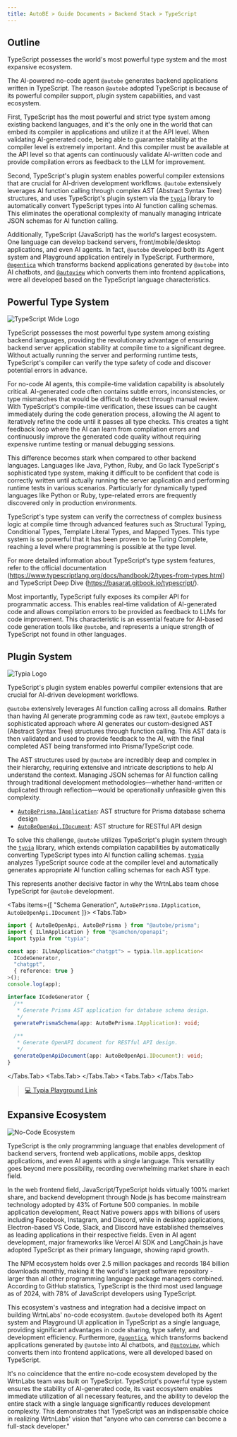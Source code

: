 ```yaml
---
title: AutoBE > Guide Documents > Backend Stack > TypeScript
---
```



## Outline

TypeScript possesses the world's most powerful type system and the most expansive ecosystem.

The AI-powered no-code agent `@autobe` generates backend applications written in TypeScript. The reason `@autobe` adopted TypeScript is because of its powerful compiler support, plugin system capabilities, and vast ecosystem.

First, TypeScript has the most powerful and strict type system among existing backend languages, and it's the only one in the world that can embed its compiler in applications and utilize it at the API level. When validating AI-generated code, being able to guarantee stability at the compiler level is extremely important. And this compiler must be available at the API level so that agents can continuously validate AI-written code and provide compilation errors as feedback to the LLM for improvement.

Second, TypeScript's plugin system enables powerful compiler extensions that are crucial for AI-driven development workflows. `@autobe` extensively leverages AI function calling through complex AST (Abstract Syntax Tree) structures, and uses TypeScript's plugin system via the [`typia`](https://github.com/samchon/typia) library to automatically convert TypeScript types into AI function calling schemas. This eliminates the operational complexity of manually managing intricate JSON schemas for AI function calling.

Additionally, TypeScript (JavaScript) has the world's largest ecosystem. One language can develop backend servers, front/mobile/desktop applications, and even AI agents. In fact, `@autobe` developed both its Agent system and Playground application entirely in TypeScript. Furthermore, [`@agentica`](https://github.com/wrtnlabs/agentica) which transforms backend applications generated by `@autobe` into AI chatbots, and [`@autoview`](https://github.com/wrtnlabs/autoview) which converts them into frontend applications, were all developed based on the TypeScript language characteristics.

## Powerful Type System

![TypeScript Wide Logo](/images/typescript-wide-logo.png)

TypeScript possesses the most powerful type system among existing backend languages, providing the revolutionary advantage of ensuring backend server application stability at compile time to a significant degree. Without actually running the server and performing runtime tests, TypeScript's compiler can verify the type safety of code and discover potential errors in advance.

For no-code AI agents, this compile-time validation capability is absolutely critical. AI-generated code often contains subtle errors, inconsistencies, or type mismatches that would be difficult to detect through manual review. With TypeScript's compile-time verification, these issues can be caught immediately during the code generation process, allowing the AI agent to iteratively refine the code until it passes all type checks. This creates a tight feedback loop where the AI can learn from compilation errors and continuously improve the generated code quality without requiring expensive runtime testing or manual debugging sessions.

This difference becomes stark when compared to other backend languages. Languages like Java, Python, Ruby, and Go lack TypeScript's sophisticated type system, making it difficult to be confident that code is correctly written until actually running the server application and performing runtime tests in various scenarios. Particularly for dynamically typed languages like Python or Ruby, type-related errors are frequently discovered only in production environments.

TypeScript's type system can verify the correctness of complex business logic at compile time through advanced features such as Structural Typing, Conditional Types, Template Literal Types, and Mapped Types. This type system is so powerful that it has been proven to be Turing Complete, reaching a level where programming is possible at the type level.

For more detailed information about TypeScript's type system features, refer to the official documentation (https://www.typescriptlang.org/docs/handbook/2/types-from-types.html) and TypeScript Deep Dive (https://basarat.gitbook.io/typescript/).

Most importantly, TypeScript fully exposes its compiler API for programmatic access. This enables real-time validation of AI-generated code and allows compilation errors to be provided as feedback to LLMs for code improvement. This characteristic is an essential feature for AI-based code generation tools like `@autobe`, and represents a unique strength of TypeScript not found in other languages.

## Plugin System

![Typia Logo](https://typia.io/logo.png)

TypeScript's plugin system enables powerful compiler extensions that are crucial for AI-driven development workflows.

`@autobe` extensively leverages AI function calling across all domains. Rather than having AI generate programming code as raw text, `@autobe` employs a sophisticated approach where AI generates our custom-designed AST (Abstract Syntax Tree) structures through function calling. This AST data is then validated and used to provide feedback to the AI, with the final completed AST being transformed into Prisma/TypeScript code.

The AST structures used by `@autobe` are incredibly deep and complex in their hierarchy, requiring extensive and intricate descriptions to help AI understand the context. Managing JSON schemas for AI function calling through traditional development methodologies—whether hand-written or duplicated through reflection—would be operationally unfeasible given this complexity.

- [`AutoBePrisma.IApplication`](https://github.com/wrtnlabs/autobe/blob/main/packages/interface/src/prisma/AutoBePrisma.ts): AST structure for Prisma database schema design
- [`AutoBeOpenApi.IDocument`](https://github.com/wrtnlabs/autobe/blob/main/packages/interface/src/openapi/AutoBeOpenApi.ts): AST structure for RESTful API design

To solve this challenge, `@autobe` utilizes TypeScript's plugin system through the [`typia`](https://github.com/samchon/typia) library, which extends compilation capabilities by automatically converting TypeScript types into AI function calling schemas. [`typia`](https://github.com/samchon/typia) analyzes TypeScript source code at the compiler level and automatically generates appropriate AI function calling schemas for each AST type.

This represents another decisive factor in why the WrtnLabs team chose TypeScript for `@autobe` development.

<Tabs items={[
  "Schema Generation",
  <code>AutoBePrisma.IApplication</code>,
  <code>AutoBeOpenApi.IDocument</code>
]}>
  <Tabs.Tab>
```typescript
import { AutoBeOpenApi, AutoBePrisma } from "@autobe/prisma";
import { ILlmApplication } from "@samchon/openapi";
import typia from "typia";

const app: ILlmApplication<"chatgpt"> = typia.llm.application<
  ICodeGenerator,
  "chatgpt",
  { reference: true }
>();
console.log(app);

interface ICodeGenerator {
  /**
   * Generate Prisma AST application for database schema design. 
   */
  generatePrismaSchema(app: AutoBePrisma.IApplication): void;

  /**
   * Generate OpenAPI document for RESTful API design.
   */
  generateOpenApiDocument(app: AutoBeOpenApi.IDocument): void;
}
```
  </Tabs.Tab>
  <Tabs.Tab>
    <LocalSource
      path="packages/interface/src/prisma/AutoBePrisma.ts"
      filename="@autobe/interface"
      showLineNumbers />
  </Tabs.Tab>
  <Tabs.Tab>
    <LocalSource
      path="packages/interface/src/openapi/AutoBeOpenApi.ts"
      filename="@autobe/interface"
      showLineNumbers />
  </Tabs.Tab>
</Tabs>

> [💻 Typia Playground Link](https://typia.io/playground/?script=JYWwDg9gTgLgBAbzgeTAUwHYEEzDgXzgDMoIQ4AiAAQGcBDEAYwAsIMB6CdDO3CgbgBQoSLDgwAnrjrFS5CpOkDBwjDDRQidRmjgBJAOKYNdGNESC4cdgCoblqzbhGMJ9XDoYU3LAAU9cAAmEIwAriCY8ETmAEpoNDBEoQA2cH4BgfHAAOYYwBjZAHQOcDbsDtnGUKZoABRgAFwWVlbBYRFqTaiYOMCFegAiIeGRQlb4AJRNAG4QwIFC+CqKwHSFyckghbxgycCMpsBsADwOhlWm0AA0DhQsptlgMBQ3VkhQaEQamDpNMFChXRLAB8tQmQiAA)

## Expansive Ecosystem

![No-Code Ecosystem](/og.jpg)

TypeScript is the only programming language that enables development of backend servers, frontend web applications, mobile apps, desktop applications, and even AI agents with a single language. This versatility goes beyond mere possibility, recording overwhelming market share in each field.

In the web frontend field, JavaScript/TypeScript holds virtually 100% market share, and backend development through Node.js has become mainstream technology adopted by 43% of Fortune 500 companies. In mobile application development, React Native powers apps with billions of users including Facebook, Instagram, and Discord, while in desktop applications, Electron-based VS Code, Slack, and Discord have established themselves as leading applications in their respective fields. Even in AI agent development, major frameworks like Vercel AI SDK and LangChain.js have adopted TypeScript as their primary language, showing rapid growth.

The NPM ecosystem holds over 2.5 million packages and records 184 billion downloads monthly, making it the world's largest software repository - larger than all other programming language package managers combined. According to GitHub statistics, TypeScript is the third most used language as of 2024, with 78% of JavaScript developers using TypeScript.

This ecosystem's vastness and integration had a decisive impact on building WrtnLabs' no-code ecosystem. `@autobe` developed both its Agent system and Playground UI application in TypeScript as a single language, providing significant advantages in code sharing, type safety, and development efficiency. Furthermore, [`@agentica`](https://github.com/wrtnlabs/agentica), which transforms backend applications generated by `@autobe` into AI chatbots, and [`@autoview`](https://github.com/wrtnlabs/autoview), which converts them into frontend applications, were all developed based on TypeScript.

It's no coincidence that the entire no-code ecosystem developed by the WrtnLabs team was built on TypeScript. TypeScript's powerful type system ensures the stability of AI-generated code, its vast ecosystem enables immediate utilization of all necessary features, and the ability to develop the entire stack with a single language significantly reduces development complexity. This demonstrates that TypeScript was an indispensable choice in realizing WrtnLabs' vision that "anyone who can converse can become a full-stack developer."
